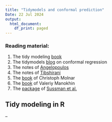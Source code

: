 ```yaml
---
title: "Tidymodels and conformal prediction"
Date: 22 Jul 2024
output:
  html_document:
    df_print: paged
---
```


### Reading material:

1.  The tidy modeling [book](https://www.tmwr.org/)
2.  The tidymodels [blog](https://www.tidymodels.org/learn/models/conformal-regression/) on conformal regression
3.  The notes of [Angelopoulos](https://arxiv.org/abs/2107.07511)
4.  The notes of [Tibshirani](https://www.stat.berkeley.edu/~ryantibs/statlearn-s23/lectures/conformal.pdf)
5.  The [book](https://christophmolnar.com/books/conformal-prediction/) of Christoph Molnar
6.  The [book](https://maven.com/valeriy-manokhin/applied-conformal-prediction) of Valeriy Manokhin
7.  The [package](https://github.com/herbps10/AdaptiveConformal) of [Sussman et al.](https://arxiv.org/abs/2312.00448)

## Tidy modeling in R

--